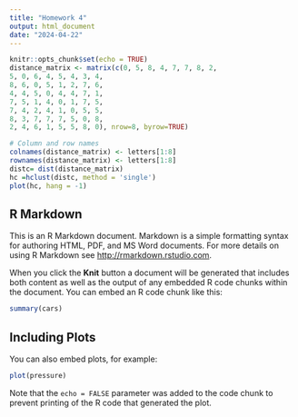 ---
title: "Homework 4"
output: html_document
date: "2024-04-22"
---

```{r setup, include=TRUE}
knitr::opts_chunk$set(echo = TRUE)
distance_matrix <- matrix(c(0, 5, 8, 4, 7, 7, 8, 2,
5, 0, 6, 4, 5, 4, 3, 4,
8, 6, 0, 5, 1, 2, 7, 6,
4, 4, 5, 0, 4, 4, 7, 1,
7, 5, 1, 4, 0, 1, 7, 5,
7, 4, 2, 4, 1, 0, 5, 5,
8, 3, 7, 7, 7, 5, 0, 8,
2, 4, 6, 1, 5, 5, 8, 0), nrow=8, byrow=TRUE)

# Column and row names
colnames(distance_matrix) <- letters[1:8]
rownames(distance_matrix) <- letters[1:8]
distc= dist(distance_matrix)
hc =hclust(distc, method = 'single')
plot(hc, hang = -1)

```

## R Markdown

This is an R Markdown document. Markdown is a simple formatting syntax for authoring HTML, PDF, and MS Word documents. For more details on using R Markdown see <http://rmarkdown.rstudio.com>.

When you click the **Knit** button a document will be generated that includes both content as well as the output of any embedded R code chunks within the document. You can embed an R code chunk like this:

```{r cars}
summary(cars)
```

## Including Plots

You can also embed plots, for example:

```{r pressure, echo=FALSE}
plot(pressure)
```

Note that the `echo = FALSE` parameter was added to the code chunk to prevent printing of the R code that generated the plot.
